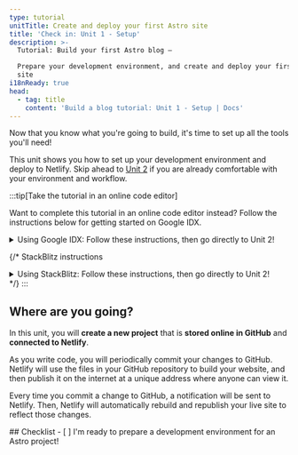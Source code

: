 ```yaml
---
type: tutorial
unitTitle: Create and deploy your first Astro site
title: 'Check in: Unit 1 - Setup'
description: >-
  Tutorial: Build your first Astro blog —

  Prepare your development environment, and create and deploy your first Astro
  site
i18nReady: true
head:
  - tag: title
    content: 'Build a blog tutorial: Unit 1 - Setup | Docs'
---
```


Now that you know what you're going to build, it's time to set up all the tools you'll need! 

This unit shows you how to set up your development environment and deploy to Netlify. Skip ahead to [Unit 2](/en/tutorial/2-pages/) if you are already comfortable with your environment and workflow.

:::tip[Take the tutorial in an online code editor]

Want to complete this tutorial in an online code editor instead? Follow the instructions below for getting started on Google IDX.

<details>
<summary>Using Google IDX: Follow these instructions, then go directly to Unit 2!</summary>

**Set up IDX**

<Steps>
1. Follow the external link to [open the "Empty Project" template in a new workspace on IDX](https://astro.new/minimal?on=idx).

2. Follow the prompt to log into your Google account if you are not already logged in.

3. Enter a name for your project if you want to change it from the default "Empty Project". Click **Create**.

4. Wait for the workspace to be created. This may take 30 - 60 seconds. If all goes well, you will see the Astro project loaded in an online code editor.

5. Wait for IDX to run two scripts: one to install Astro and another to start the development server. Note that you may briefly see a message that your workspace "couldn't find Astro" if your workspace loads before Astro has finished installing. This message can be ignored and cancelled if it does not clear itself. 
</Steps>

**Make a Change**

If all goes well, you should see the code for the file `src/pages/index.astro` opened in split screen with a live preview of the website. Follow the instruction to ["Write your first line of Astro"](/en/tutorial/1-setup/3/) to make a change to this file.

**Create a GitHub Repository**

<Steps>
1. Navigate to the "Source Control" navigation item in the vertical menu bar, or open with <kbd>CTRL + SHIFT + G</kbd>. 

2. Select the option to Publish to GitHub. This will create a new repository in your GitHub account.
3. Follow the prompts to sign in to your GitHub account.
4. Once you are signed in, return to the IDX tab and you will be given the choice to name your new repository, and whether you want to create a private or public repository. You can choose any name and either kind of repository for this tutorial.
5. IDX will make an initial commit and publish to your new GitHub repo.
6. Going forward, whenever you have changes to be committed back to GitHub, the Source Control navigation icon will show a number. This is the number of files that have changed since your last commit. Navigating to this tab and performing two steps (commit and publish) will allow you to enter a commit message, and update your repository.
</Steps>

**Deploy your Site**

If you'd like to deploy to Netlify, and have a live published version of your site while you work, go ahead in Unit 1 to [Deploy your site to the web](/en/tutorial/1-setup/5/).

Otherwise, skip to [Unit 2](/en/tutorial/2-pages/) to start building with Astro!

</details>

{/* StackBlitz instructions 
<details>
<summary>Using StackBlitz: Follow these instructions, then go directly to Unit 2!</summary>

**Set up StackBlitz**

<Steps>
1. Follow the external link to [open the "Empty Project" template on StackBlitz](https://astro.new/minimal?on=stackblitz).

2. Click "Sign in" on the top right to log in using your GitHub credentials.

3. In the upper left of the StackBlitz editor window, click to "fork" the template (save to your own account dashboard).

4. Wait for the project to load, and you will see a live preview of the "Empty Project" starter.
</Steps>

**Make a Change**

In the file pane, you should see `src/pages/index.astro`. Click to open it, and follow [Write your first line of Astro](/en/tutorial/1-setup/3/) to make a change to this file.

**Create a GitHub Repository**

<Steps>
1. Press the <kbd>Connect Repository</kbd> button at the top of your list of files, enter a new name for your repository, and click <kbd>Create repo & push</kbd>. 

2. When you have changes to be committed back to GitHub, a "Commit" button will appear at the top left of your workspace. Clicking on this will allow you to enter a commit message, and update your repository.
</Steps>

**Deploy your Site**

If you'd like to deploy to Netlify, and have a live published version of your site while you work, go ahead in Unit 1 to [Deploy your site to the web](/en/tutorial/1-setup/5/).

Otherwise, skip to [Unit 2](/en/tutorial/2-pages/) to start building with Astro!

</details>
*/}
:::

## Where are you going?

In this unit, you will **create a new project** that is **stored online in GitHub** and **connected to Netlify**. 

As you write code, you will periodically commit your changes to GitHub. Netlify will use the files in your GitHub repository to build your website, and then publish it on the internet at a unique address where anyone can view it.

Every time you commit a change to GitHub, a notification will be sent to Netlify. Then, Netlify will automatically rebuild and republish your live site to reflect those changes.



<Box icon="check-list">
## Checklist

<Checklist>
- [ ] I'm ready to prepare a development environment for an Astro project!
</Checklist>
</Box>
